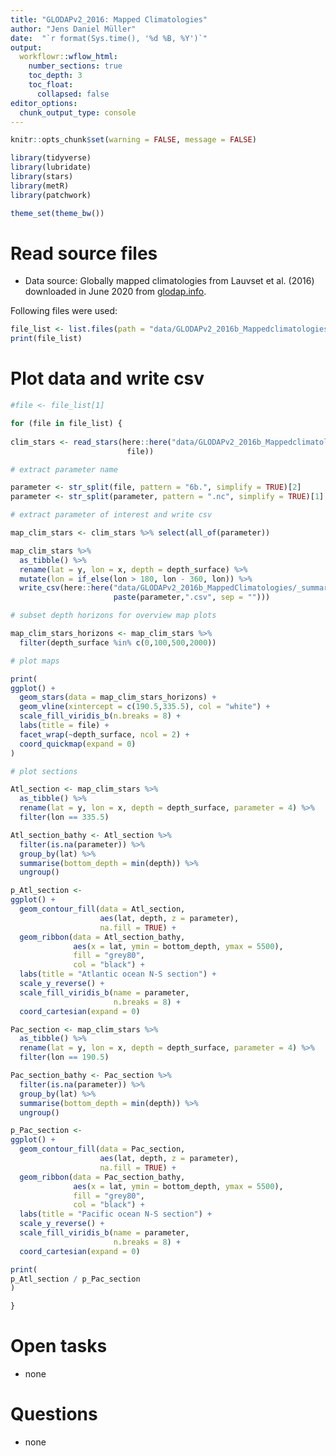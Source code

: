 ```yaml
---
title: "GLODAPv2_2016: Mapped Climatologies"
author: "Jens Daniel Müller"
date:  "`r format(Sys.time(), '%d %B, %Y')`"
output: 
  workflowr::wflow_html:
    number_sections: true
    toc_depth: 3
    toc_float:
      collapsed: false
editor_options:
  chunk_output_type: console
---
```


```r
knitr::opts_chunk$set(warning = FALSE, message = FALSE)
```

```r
library(tidyverse)
library(lubridate)
library(stars)
library(metR)
library(patchwork)
```


```r
theme_set(theme_bw())
```

# Read source files

- Data source: Globally mapped climatologies from Lauvset et al. (2016) downloaded in June 2020 from [glodap.info](https://www.glodap.info/).

Following files were used: 

```r

file_list <- list.files(path = "data/GLODAPv2_2016b_Mappedclimatologies", pattern = "*.nc")
print(file_list)

```

# Plot data and write csv

```r

#file <- file_list[1]

for (file in file_list) {
 
clim_stars <- read_stars(here::here("data/GLODAPv2_2016b_Mappedclimatologies",
                          file))

# extract parameter name

parameter <- str_split(file, pattern = "6b.", simplify = TRUE)[2]
parameter <- str_split(parameter, pattern = ".nc", simplify = TRUE)[1]

# extract parameter of interest and write csv

map_clim_stars <- clim_stars %>% select(all_of(parameter))

map_clim_stars %>% 
  as_tibble() %>% 
  rename(lat = y, lon = x, depth = depth_surface) %>% 
  mutate(lon = if_else(lon > 180, lon - 360, lon)) %>% 
  write_csv(here::here("data/GLODAPv2_2016b_MappedClimatologies/_summarized_files",
                       paste(parameter,".csv", sep = "")))

# subset depth horizons for overview map plots

map_clim_stars_horizons <- map_clim_stars %>% 
  filter(depth_surface %in% c(0,100,500,2000))

# plot maps

print(
ggplot() +
  geom_stars(data = map_clim_stars_horizons) +
  geom_vline(xintercept = c(190.5,335.5), col = "white") +
  scale_fill_viridis_b(n.breaks = 8) +
  labs(title = file) +
  facet_wrap(~depth_surface, ncol = 2) +
  coord_quickmap(expand = 0)
)

# plot sections

Atl_section <- map_clim_stars %>% 
  as_tibble() %>% 
  rename(lat = y, lon = x, depth = depth_surface, parameter = 4) %>% 
  filter(lon == 335.5)

Atl_section_bathy <- Atl_section %>% 
  filter(is.na(parameter)) %>% 
  group_by(lat) %>% 
  summarise(bottom_depth = min(depth)) %>% 
  ungroup()

p_Atl_section <-
ggplot() +
  geom_contour_fill(data = Atl_section,
                    aes(lat, depth, z = parameter),
                    na.fill = TRUE) +
  geom_ribbon(data = Atl_section_bathy,
              aes(x = lat, ymin = bottom_depth, ymax = 5500),
              fill = "grey80",
              col = "black") +
  labs(title = "Atlantic ocean N-S section") +
  scale_y_reverse() +
  scale_fill_viridis_b(name = parameter,
                       n.breaks = 8) +
  coord_cartesian(expand = 0)

Pac_section <- map_clim_stars %>% 
  as_tibble() %>% 
  rename(lat = y, lon = x, depth = depth_surface, parameter = 4) %>% 
  filter(lon == 190.5)

Pac_section_bathy <- Pac_section %>% 
  filter(is.na(parameter)) %>% 
  group_by(lat) %>% 
  summarise(bottom_depth = min(depth)) %>% 
  ungroup()

p_Pac_section <-
ggplot() +
  geom_contour_fill(data = Pac_section,
                    aes(lat, depth, z = parameter),
                    na.fill = TRUE) +
  geom_ribbon(data = Pac_section_bathy,
              aes(x = lat, ymin = bottom_depth, ymax = 5500),
              fill = "grey80",
              col = "black") +
  labs(title = "Pacific ocean N-S section") +
  scale_y_reverse() +
  scale_fill_viridis_b(name = parameter,
                       n.breaks = 8) +
  coord_cartesian(expand = 0)

print(
p_Atl_section / p_Pac_section
)

}


```

# Open tasks

- none

# Questions

- none

